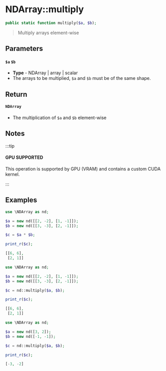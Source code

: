
# NDArray::multiply

```php
public static function multiply($a, $b);
```

> Multiply arrays element-wise

## Parameters

#### `$a` `$b`
  - **Type** - NDArray | array | scalar
  - The arrays to be multiplied, `$a` and `$b` must be of the same shape.

## Return

#### `NDArray`

- The multiplication of `$a` and `$b` element-wise

## Notes

:::tip

#### GPU SUPPORTED
This operation is supported by GPU (VRAM) and contains a custom CUDA kernel.

:::


## Examples

<Tabs>
<TabItem value="example1" label="Example 1" default>


```php
use \NDArray as nd;

$a = new nd([[2, -2], [1, -1]]);
$b = new nd([[3, -3], [2, -1]]);

$c = $a * $b;

print_r($c);
```
```php
[[6, 6],
 [2, 1]]
```


</TabItem>
<TabItem value="example2" label="Example 2">


```php
use \NDArray as nd;

$a = new nd([[2, -2], [1, -1]]);
$b = new nd([[3, -3], [2, -1]]);

$c = nd::multiply($a, $b);

print_r($c);
```
```php
[[6, 6],
 [2, 1]]
```

</TabItem>
<TabItem value="example3" label="Example 3">


```php
use \NDArray as nd;

$a = new nd([3, 2]);
$b = new nd([-1, -1]);

$c = nd::multiply($a, $b);

print_r($c);
```
```php
[-3, -2]
```


</TabItem>
</Tabs>